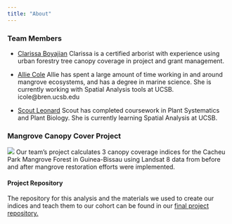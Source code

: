 ```yaml
---
title: "About"
---
```


### Team Members 

- [Clarissa Boyajian](https://github.com/cboyajian) Clarissa is a certified arborist with experience using urban forestry tree canopy coverage in project and grant management. 

- [Allie Cole](https://github.com/AllieCole)
Allie has spent a large amount of time working in and around mangrove ecosystems, and has a degree in marine science. She is currently working with Spatial Analysis tools at UCSB. icole@bren.ucsb.edu 
- [Scout Leonard](https://github.com/scoutcleonard) Scout has completed coursework in Plant Systematics and Plant Biology. She is currently learning Spatial Analysis at UCSB.

### Mangrove Canopy Cover Project

![](images/mangrove_image.jpg)
Our team's project calculates 3 canopy coverage indices for the Cacheu Park Mangrove Forest in Guinea-Bissau using Landsat 8 data from before and after mangrove restoration efforts were implemented.

#### Project Repository 

The repository for this analysis and the materials we used to create our indices and teach them to our cohort can be found in our [final project repository.](https://github.com/mc-cover/Gee_Whiz_Final_Project)